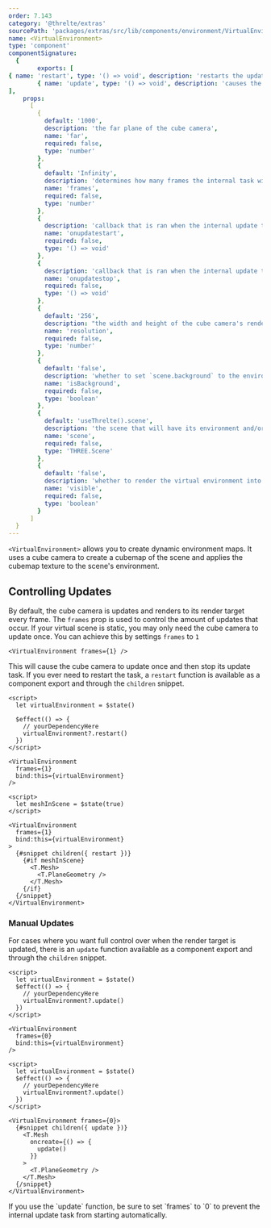 ```yaml
---
order: 7.143
category: '@threlte/extras'
sourcePath: 'packages/extras/src/lib/components/environment/VirtualEnvironment/VirtualEnvironment.svelte'
name: <VirtualEnvironment>
type: 'component'
componentSignature:
  {
		exports: [
{ name: 'restart', type: '() => void', description: 'restarts the update task' },
        { name: 'update', type: '() => void', description: 'causes the cube camera to render to its render target' },
],
    props:
      [
        {
          default: '1000',
          description: 'the far plane of the cube camera',
          name: 'far',
          required: false,
          type: 'number'
        },
        {
          default: 'Infinity',
          description: 'determines how many frames the internal task will run for',
          name: 'frames',
          required: false,
          type: 'number'
        },
        {
          description: 'callback that is ran when the internal update task is started',
          name: 'onupdatestart',
          required: false,
          type: '() => void'
        },
        {
          description: 'callback that is ran when the internal update task is stopped',
          name: 'onupdatestop',
          required: false,
          type: '() => void'
        },
        {
          default: '256',
          description: "the width and height of the cube camera's render target",
          name: 'resolution',
          required: false,
          type: 'number'
        },
        {
          default: 'false',
          description: 'whether to set `scene.background` to the environment texture',
          name: 'isBackground',
          required: false,
          type: 'boolean'
        },
        {
          default: 'useThrelte().scene',
          description: 'the scene that will have its environment and/or background set',
          name: 'scene',
          required: false,
          type: 'THREE.Scene'
        },
        {
          default: 'false',
          description: 'whether to render the virtual environment into the scene',
          name: 'visible',
          required: false,
          type: 'boolean'
        }
      ]
  }
---
```


<Example path="extras/virtual-environment" />

`<VirtualEnvironment>` allows you to create dynamic environment maps. It uses a cube camera to create a cubemap of the scene and applies the cubemap texture to the scene's environment.

## Controlling Updates

By default, the cube camera is updates and renders to its render target every frame. The `frames` prop is used to control the amount of updates that occur. If your virtual scene is static, you may only need the cube camera to update once. You can achieve this by settings `frames` to `1`

```svelte
<VirtualEnvironment frames={1} />
```

This will cause the cube camera to update once and then stop its update task. If you ever need to restart the task, a `restart` function is available as a component export and through the `children` snippet.

```svelte title="As-A-Component-Export"
<script>
  let virtualEnvironment = $state()

  $effect(() => {
    // yourDependencyHere
    virtualEnvironment?.restart()
  })
</script>

<VirtualEnvironment
  frames={1}
  bind:this={virtualEnvironment}
/>
```

```svelte title="Through-Children-Snippet"
<script>
  let meshInScene = $state(true)
</script>

<VirtualEnvironment
  frames={1}
  bind:this={virtualEnvironment}
>
  {#snippet children({ restart })}
    {#if meshInScene}
      <T.Mesh>
        <T.PlaneGeometry />
      </T.Mesh>
    {/if}
  {/snippet}
</VirtualEnvironment>
```

### Manual Updates

For cases where you want full control over when the render target is updated, there is an `update` function available as a component export and through the `children` snippet.

```svelte title="As-A-Component-Export"
<script>
  let virtualEnvironment = $state()
  $effect(() => {
    // yourDependencyHere
    virtualEnvironment?.update()
  })
</script>

<VirtualEnvironment
  frames={0}
  bind:this={virtualEnvironment}
/>
```

```svelte title="Through-Children-Snippet"
<script>
  let virtualEnvironment = $state()
  $effect(() => {
    // yourDependencyHere
    virtualEnvironment?.update()
  })
</script>

<VirtualEnvironment frames={0}>
  {#snippet children({ update })}
    <T.Mesh
      oncreate={() => {
        update()
      }}
    >
      <T.PlaneGeometry />
    </T.Mesh>
  {/snippet}
</VirtualEnvironment>
```

<Tip type="warning">
  If you use the `update` function, be sure to set `frames` to `0` to prevent the internal update
  task from starting automatically.
</Tip>
